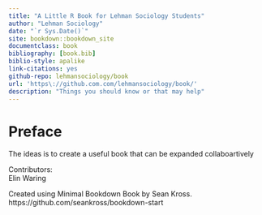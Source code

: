 ```yaml
--- 
title: "A Little R Book for Lehman Sociology Students"
author: "Lehman Sociology"
date: "`r Sys.Date()`"
site: bookdown::bookdown_site
documentclass: book
bibliography: [book.bib]
biblio-style: apalike
link-citations: yes
github-repo: lehmansociology/book
url: 'https\://github.com.com/lehmansociology/book/'
description: "Things you should know or that may help"
---
```


# Preface {-}

The ideas is to create a useful book that can be expanded collaboartively

Contributors:  
Elin Waring

Created using Minimal Bookdown Book by Sean Kross. 
https://github.com/seankross/bookdown-start
